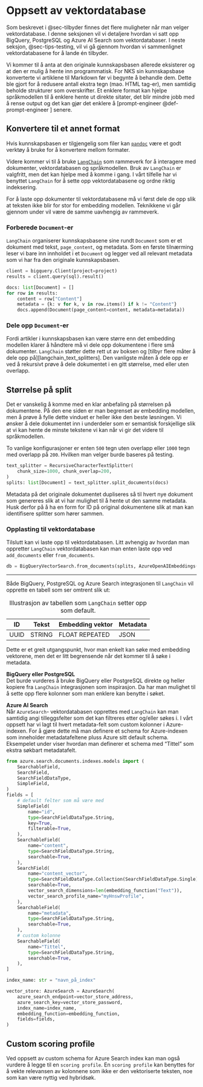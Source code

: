 # Oppsett av vektordatabase {#sec-oppsett-vektordatabase}

Som beskrevet i @sec-tilbyder finnes det flere muligheter når man velger
vektordatabase. I denne seksjonen vil vi detaljere hvordan vi satt opp BigQuery,
PostgreSQL og Azure AI Search som vektordatabaser. I neste seksjon,
@sec-tips-testing, vil vi gå gjennom hvordan vi sammenlignet vektordatabasene
for å lande én tilbyder.

Vi kommer til å anta at den originale kunnskapsbasen allerede eksisterer og at
den er mulig å hente inn programmatisk. For NKS sin kunnskapsbase konverterte vi
artiklene til Markdown før vi begynte å behandle dem. Dette ble gjort for å
redusere antall ekstra tegn (mao. HTML tag-er), men samtidig beholde strukturer
som overskrifter. Et enklere format kan hjelpe språkmodellen til å enklere hente
ut direkte sitater, det blir mindre jobb med å rense output og det kan gjør det
enklere å [prompt-engineer @def-prompt-engineer ] senere.

::: {.callout-tip collapse="true"}
## Konvertere til et annet format
Hvis kunnskapsbasen er tilgjengelig som filer kan
[`pandoc`](https://pandoc.org/) være et godt verktøy å bruke for å konvertere
mellom formater.
:::

Videre kommer vi til å bruke [`LangChain`](https://www.langchain.com/) som
rammeverk for å interagere med dokumenter, vektordatabasen og språkmodellen.
Bruk av `LangChain` er valgfritt, men det kan hjelpe med å komme i gang. 
I vårt tilfelle har vi benyttet `LangChain` for å sette opp vektordatabasene og
ordne riktig indeksering.   

For å laste opp dokumenter til vektordatabasene må vi først dele de
opp slik at teksten ikke blir for stor for embedding modellen.
Teknikkene vi går gjennom under vil være de samme uavhengig av rammeverk.

### Forberede `Document`-er

`LangChain` organiserer kunnskapsbasene sine rundt `Document` som er et dokument
med tekst, `page_content`, og metadata. Som en første tilnærming leser vi bare
inn innholdet i et `Document` og legger ved all relevant metadata som vi har fra
den originale kunnskapsbasen.

```python
client = bigquery.Client(project=project)
results = client.query(sql).result()

docs: list[Document] = []
for row in results:
    content = row["Content"]
    metadata = {k: v for k, v in row.items() if k != "Content"}
    docs.append(Document(page_content=content, metadata=metadata))
```

### Dele opp `Document`-er

Fordi artikler i kunnskapsbasen kan være større enn det embedding modellen
klarer å håndtere må vi dele opp dokumentene i flere små dokumenter. `LangChain`
støtter dette rett ut av boksen og [tilbyr flere måter å dele opp
på][langchain_text_splitters]. Den vanligste måten å dele opp er ved å rekursivt
prøve å dele dokumentet i en gitt størrelse, med eller uten overlapp.

::: {.callout-note collapse="true"}
## Størrelse på split
Det er vanskelig å komme med en klar anbefaling på størrelsen på dokumentene. På
den ene siden er man begrenset av embedding modellen, men å prøve å fylle dette
vinduet er heller ikke den beste løsningen. Vi ønsker å dele dokumentet inn i
underdeler som er semantisk forskjellige slik at vi kan hente de minste tekstene
vi kan når vi gir det videre til språkmodellen.

To vanlige konfigurasjoner er enten `500` tegn uten overlapp eller `1000` tegn
med overlapp på `200`. Hvilken man velger burde baseres på testing.
:::

```python
text_splitter = RecursiveCharacterTextSplitter(
    chunk_size=1000, chunk_overlap=200,
)
splits: list[Document] = text_splitter.split_documents(docs)
```

Metadata på det originale dokumentet dupliseres så til hvert nye dokument som
genereres slik at vi har mulighet til å hente ut den samme metadata. Husk derfor
på å ha en form for ID på original dokumentene slik at man kan identifisere
splitter som hører sammen.

### Opplasting til vektordatabase

Tilslutt kan vi laste opp til vektordatabasen. Litt avhengig av hvordan man
oppretter `LangChain` vektordatabasen kan man enten laste opp ved
`add_documents` eller `from_documents`.

```python
db = BigQueryVectorSearch.from_documents(splits, AzureOpenAIEmbeddings())
```

---

Både BigQuery, PostgreSQL og Azure Search integrasjonen til `LangChain` vil opprette en tabell
som ser omtrent slik ut:

| ID | Tekst | Embedding vektor | Metadata |
|----|-------|------------------|----------|
| UUID | STRING | FLOAT REPEATED | JSON |

: Illustrasjon av tabellen som `LangChain` setter opp som default.

Dette er et greit utgangspunkt, hvor man enkelt kan søke med embedding
vektorene, men det er litt begrensende når det kommer til å søke i metadata. 

**BigQuery eller PostgreSQL**  
Det burde vurderes å bruke BigQuery eller PostgreSQL direkte og heller
kopiere fra `LangChain` integrasjonen som inspirasjon. Da har man mulighet til å
sette opp flere kolonner som man enklere kan benytte i søket.

**Azure AI Search**  
Når `AzureSearch`- vektordatabasen opprettes med `LangChain` kan man samtidig angi 
tilleggsfelter som det kan filtreres etter og/eller søkes i.  I vårt oppsett har vi lagt til
hvert metadata-felt som custom kolonner i Azure-indexen. For å gjøre dette må man definere et schema for Azure-indexen som inneholder metadatafeltene pluss Azure sitt default schema. Eksempelet under viser hvordan man definerer et schema med "Tittel" som ekstra søkbart metadatafelt.
```python
from azure.search.documents.indexes.models import (
    SearchableField,
    SearchField,
    SearchFieldDataType,
    SimpleField,
)
fields = [
    # default felter som må være med
    SimpleField(
        name="id",
        type=SearchFieldDataType.String,
        key=True,
        filterable=True,
    ),
    SearchableField(
        name="content",
        type=SearchFieldDataType.String,
        searchable=True,
    ),
    SearchField(
        name="content_vector",
        type=SearchFieldDataType.Collection(SearchFieldDataType.Single),
        searchable=True,
        vector_search_dimensions=len(embedding_function("Text")),
        vector_search_profile_name="myHnswProfile",
    ),
    SearchableField(
        name="metadata",
        type=SearchFieldDataType.String,
        searchable=True,
    ),
    # custom kolonne
    SearchableField(
        name="Tittel",
        type=SearchFieldDataType.String,
        searchable=True,
    ),
]

index_name: str = "navn_på_index"

vector_store: AzureSearch = AzureSearch(
    azure_search_endpoint=vector_store_address,
    azure_search_key=vector_store_password,
    index_name=index_name,
    embedding_function=embedding_function,
    fields=fields,
)
```
::: {.callout-tip collapse="true"}
## Custom scoring profile
Ved oppsett av custom schema for Azure Search index kan man også vurdere å legge til en `scoring profile`. En `scoring profile` kan benyttes for å vekte relevansen av kolonnene som ikke er den vektoriserte teksten, noe som kan være nyttig ved hybridsøk. 
:::